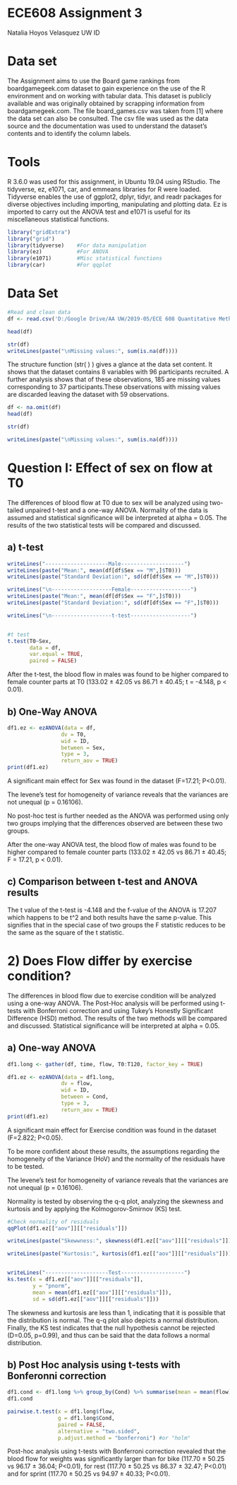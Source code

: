 # ECE608 Assignment 3
Natalia Hoyos Velasquez 
UW ID

# Data set
The Assignment aims to use the Board game rankings from boardgamegeek.com dataset to gain experience on the use of the R environment and on working with tabular data. This dataset is publicly available and was originally obtained by scrapping information from boardgamegeek.com.
The file board_games.csv was taken from [1] where the data set can also be consulted. The csv file was used as the data source and the documentation was used to understand the dataset's contents and to identify the column labels.

# Tools 
R 3.6.0 was used for this assignment, in Ubuntu 19.04 using RStudio. The tidyverse, ez, e1071, car, and emmeans libraries for R were loaded. Tidyverse enables the use of ggplot2, dplyr, tidyr, and readr packages for diverse objectives including importing, manipulating and plotting data. Ez is imported to carry out the ANOVA test and e1071 is useful for its miscellaneous statistical functions.

```{r}
library("gridExtra")
library("grid")
library(tidyverse)    #For data manipulation
library(ez)           #For ANOVA
library(e1071)        #Misc statistical functions
library(car)          #For qqplot
```

# Data Set

```{r}
#Read and clean data
df <- read.csv('D:/Google Drive/AA UW/2019-05/ECE 608 Quantitative Methods in BME/Assignments/Assignment 3/ECE608_A3_BloodFlow.csv')

head(df)

str(df)
writeLines(paste("\nMissing values:", sum(is.na(df))))
```

The structure function (str( ) ) gives a glance at the data set content. It shows that the dataset contains 8 variables with 96 participants recruited. A further analysis shows that of these observations, 185 are missing values corresponding to 37 participants.These observations with missing values are discarded leaving the dataset with 59 observations.

```{r}
df <- na.omit(df)
head(df)

str(df)

writeLines(paste("\nMissing values:", sum(is.na(df))))
```

# Question I: Effect of sex on flow at T0

The differences of blood flow at T0 due to sex will be analyzed using two-tailed unpaired t-test and a one-way ANOVA. Normality of the data is assumed and statistical significance will be interpreted at alpha = 0.05. The results of the two statistical tests will be compared and discussed.

## a) t-test

```{r}
writeLines("--------------------Male--------------------")
writeLines(paste("Mean:", mean(df[df$Sex == "M",]$T0)))
writeLines(paste("Standard Deviation:", sd(df[df$Sex == "M",]$T0)))

writeLines("\n-------------------Female-------------------")
writeLines(paste("Mean:", mean(df[df$Sex == "F",]$T0)))
writeLines(paste("Standard Deviation:", sd(df[df$Sex == "F",]$T0)))

writeLines("\n-------------------t-test-------------------")


#t test
t.test(T0~Sex,
       data = df,
       var.equal = TRUE,
       paired = FALSE)
```

After the t-test, the blood flow in males was found to be higher compared to female counter parts at T0 (133.02 ± 42.05 vs 86.71 ± 40.45; t = -4.148, p < 0.01).

## b) One-Way ANOVA

```{r, warning = FALSE}
df1.ez <- ezANOVA(data = df,
                 dv = T0,
                 wid = ID,
                 between = Sex,
                 type = 3,
                 return_aov = TRUE)
print(df1.ez)
```
A significant main effect for Sex was found in the dataset (F=17.21; P<0.01).

The levene's test for homogeneity of variance reveals that the variances are not unequal (p = 0.16106).

No post-hoc test is further needed as the ANOVA was performed using only two groups implying that the differences observed are between these two groups. 

After the one-way ANOVA test, the blood flow of males was found to be higher compared to female counter parts (133.02 ± 42.05 vs 86.71 ± 40.45; F = 17.21, p < 0.01).

## c) Comparison between t-test and ANOVA results

The t value of the t-test is -4.148 and the f-value of the ANOVA is 17.207 which happens to be t^2 and both results have the same p-value. This signifies that in the special case of two groups the F statistic reduces to be the same as the square of the t statistic. 

# 2) Does Flow differ by exercise condition?

The differences in blood flow due to exercise condition will be analyzed using a one-way ANOVA. The Post-Hoc analysis will be performed using t-tests with Bonferroni correction and using Tukey’s Honestly Significant Difference (HSD) method. The results of the two methods will be compared and discussed. Statistical significance will be interpreted at alpha = 0.05. 

## a)	One-way ANOVA

```{r 2) ANOVA, warning = FALSE}
df1.long <- gather(df, time, flow, T0:T120, factor_key = TRUE)

df1.ez <- ezANOVA(data = df1.long,
                 dv = flow,
                 wid = ID,
                 between = Cond,
                 type = 3,
                 return_aov = TRUE)
print(df1.ez)
```

A significant main effect for Exercise condition was found in the dataset (F=2.822; P<0.05).

To be more confident about these results, the assumptions regarding the homogeneity of the Variance (HoV) and the normality of the residuals have to be tested.

The levene's test for homogeneity of variance reveals that the variances are not unequal (p = 0.16106).

Normality is tested by observing the q-q plot, analyzing the skewness and kurtosis and by applying the Kolmogorov-Smirnov (KS) test.

```{r}
#Check normality of residuals
qqPlot(df1.ez[["aov"]][["residuals"]])

writeLines(paste("Skewwness:", skewness(df1.ez[["aov"]][["residuals"]])))

writeLines(paste("Kurtosis:", kurtosis(df1.ez[["aov"]][["residuals"]])))


writeLines("--------------------Test--------------------")
ks.test(x = df1.ez[["aov"]][["residuals"]],
        y = "pnorm",
        mean = mean(df1.ez[["aov"]][["residuals"]]),
        sd = sd(df1.ez[["aov"]][["residuals"]]))
```

The skewness and kurtosis are less than 1, indicating that it is possible that the distribution is normal. The q-q plot also depicts a normal distribution. Finally, the KS test indicates that the null hypothesis cannot be rejected (D=0.05, p=0.99), and thus can be said that the data follows a normal distribution.

## b)	Post Hoc analysis using t-tests with Bonferonni correction

```{r}
df1.cond <- df1.long %>% group_by(Cond) %>% summarise(mean = mean(flow), std = sd(flow))
df1.cond
```

```{r}
pairwise.t.test(x = df1.long$flow,
                g = df1.long$Cond,
                paired = FALSE,
                alternative = "two.sided",
                p.adjust.method = "bonferroni") #or "holm"
```

Post-hoc analysis using t-tests with Bonferroni correction revealed that the blood flow for weights was significantly larger than for bike (117.70 ± 50.25 vs 96.17 ± 36.04; P<0.01), for rest (117.70 ± 50.25 vs 86.37 ± 32.47; P<0.01) and for sprint (117.70 ± 50.25 vs 94.97 ± 40.33; P<0.01).

